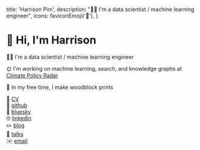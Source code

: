 
  title: 'Harrison Pim',
  description: "👨‍🔬 I'm a data scientist / machine learning engineer",
  icons: faviconEmoji('👋'),
}

<div className="prose">

# 👋 Hi, I'm Harrison

👨‍🔬 I'm a data scientist / machine learning engineer

🌞 I'm working on machine learning, search, and knowledge graphs at [Climate Policy Radar](https://climatepolicyradar.org)

🌊 In my free time, I make woodblock prints

📄 [CV](/cv)<br />
🤖 [github](https://github.com/harrisonpim)<br />
💬 [bluesky](https://bsky.app/profile/harrisonpim.com)<br />
🤓 [linkedin](https://www.linkedin.com/in/harrison-pim/)<br />
✏️ [blog](/blog)<br />
👄 [talks](/talks)<br />
✉️ [email](mailto:hello@harrisonpim.com)<br />
</div>
